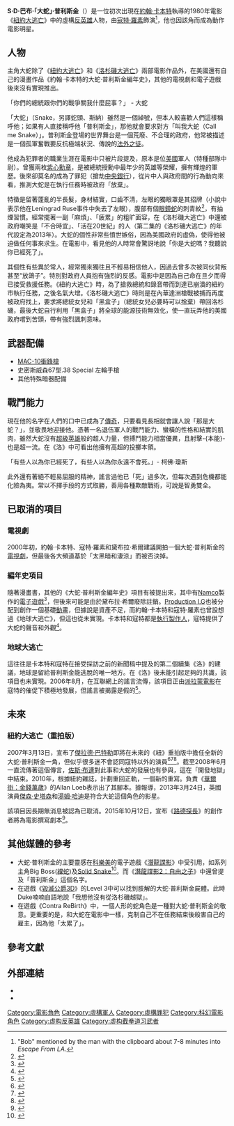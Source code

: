 {{noteTA
|G1=Show
|G2=Movie
}}
{{Infobox character
| colour     = 
| name       = 大蛇·普利斯金<br>{{lang|en|Snake Plissken}}
| image      = [[File:Snake_Plissken.jpeg|260px]]
| caption    = 由[[寇特·羅素|寇特·羅素]]在《[[洛杉磯大逃亡|洛杉磯大逃亡]]》中所飾演的大蛇·普利斯金
| first      = 《[[紐約大逃亡|紐約大逃亡]]》
| last       = 《[[洛杉磯大逃亡|洛杉磯大逃亡]]》
| cause      =
| nickname   = 大蛇（Snake）
| alias      =
| species    = 
| gender     = 男
| age        = 
| born       =
| death      =
| occupation = 軍人（前）
| title      = [[空軍|空軍]][[中尉|中尉]]
| family     =
| spouse     =
| children   =
| relatives  =
| episode    =
| portrayer  = [[寇特·羅素|寇特·羅素]]
| creator    = [[約翰·卡本特|約翰·卡本特]]<br>[[尼克·坎斯羅|尼克·坎斯羅]]
}}

'''S·D·巴布·「大蛇」·普利斯金'''（{{lang-en|S.D. Bob "Snake" Plissken}}）是一位初次出現在[[約翰·卡本特|約翰·卡本特]]執導的1980年電影《[[紐約大逃亡|紐約大逃亡]]》中的虛構[[反英雄|反英雄]]人物，由[[寇特·羅素|寇特·羅素]]飾演<ref>"Bob" mentioned by the man with the clipboard about 7-8 minutes into ''Escape From LA''.</ref>，他也因該角而成為動作電影明星。

== 人物 ==
主角大蛇除了《[[紐約大逃亡|紐約大逃亡]]》和《[[洛杉磯大逃亡|洛杉磯大逃亡]]》兩部電影作品外，在美國還有自己的漫畫作品《約翰·卡本特的大蛇·普利斯金編年史》，其他的電視劇和電子遊戲後來沒有實現推出。

「你們的總統跟你們的戰爭關我什麼屁事？」 - 大蛇

「大蛇」（Snake，另譯蛇頭、斯納）雖然是一個綽號，但本人較喜歡人們這樣稱呼他；如果有人直接稱呼他「普利斯金」，那他就會要求對方「叫我大蛇（Call me Snake）」。普利斯金登場的世界舞台是一個荒廢、不合理的政府，他常被描述是一個孤軍奮戰要反抗極端狀況、傳說的[[法外之徒|法外之徒]]。

他成為犯罪者的職業生涯在電影中只被片段提及，原本是位[[美國|美國]]軍人（特種部隊中尉）。曾獲兩枚[[紫心勳章|紫心勳章]]，是被總統授勳中最年少的英雄等榮耀，擁有輝煌的軍歷。後來卻莫名的成為了罪犯（搶劫[[中央銀行|中央銀行]]），從片中人與政府間的行為動向來看，推測大蛇是在執行任務時被政府「放棄」。

特徵是留著蓬亂的半長髮，身材結實，口齒不清，左眼的獨眼罩是其招牌（小說中表示他在Leningrad Ruse事件中失去了左眼），腹部有個[[眼鏡蛇|眼鏡蛇]]的刺青紋<ref>{{cite web|work=[[Collider|Collider]]|title=Kurt Russell Talks About Shooting ESCAPE FROM NEW YORK at the EW CapeTown Film Fest; Plus His Thoughts on the Remake|first=Michelle|last=Carlbert|url=http://collider.com/kurt-russell-escape-from-new-york-capetown-film-fest-recap/|accessdate=2013-09-12|archive-date=2013-07-26|archive-url=https://web.archive.org/web/20130726154434/http://collider.com/kurt-russell-escape-from-new-york-capetown-film-fest-recap|dead-url=no}}</ref>，有抽煙習慣。經常擺著一副「麻煩」、「疲累」的粗旷面容，在《洛杉磯大逃亡》中還被政府嘲笑是「不合時宜」、「活在20世紀」的人（第二集的《洛杉磯大逃亡》的年代設定為2013年）。大蛇的個性非常些憤世嫉俗，因為美國政府的虛偽，使得他被迫做任何事來求生。在電影中，看見他的人時常會驚訝地說「你是大蛇嗎？我聽說你已經死了」。

其個性有些異於常人，經常獨來獨往且不輕易相信他人，因過去曾多次被同伙背叛甚至“放鴿子”。特別對政府人員抱有強烈的反感。電影中是因為自己命在旦夕而得已接受救援任務。《紐約大逃亡》時，為了搶救總統和錄音帶而到達已崩潰的紐約市執行任務，之後名氣大增。《洛杉磯大逃亡》時則是在內華達洲槍戰被捕而再度被政府找上，要求將總統女兒和「黑盒子」（總統女兒必要時可以捨棄）帶回洛杉磯，最後大蛇自行利用「黑盒子」將全球的能源技術無效化，使一直玩弄他的美國政府嚐到苦頭，帶有強烈諷刺意味。

== 武器配備 ==
*[[MAC-10衝鋒槍|MAC-10衝鋒槍]]
*史密斯威森67型.38 Special 左輪手槍
*其他特殊暗器配備

== 戰鬥能力 ==
現在他的名字在人們的口中已成為了[[傳奇|傳奇]]，只要看見長相就會讓人說「那是大蛇？」，並敬畏地迎接他。憑著一名退伍軍人的戰鬥能力、蠻橫的性格和結實的肌肉，雖然大蛇沒有[[超級英雄|超級英雄]]般的超人力量，但搏鬥能力相當優異，且射擊-{本能}-也是超一流。在《洛》中可看出他擁有高超的投擲本領。

「有些人以為你已經死了，有些人以為你永遠不會死。」- 柯佛·瓊斯

此外還有著絕不輕易屈服的精神，謠言過他已「死」過多次，但每次遇到危機都能化險為夷。常以不擇手段的方式取勝，善用各種欺敵戰術，可說是智勇雙全。

== 已取消的項目 ==
=== 電視劇 ===
2000年初，約翰·卡本特、寇特·羅素和黛布拉·希爾建議開拍一個大蛇·普利斯金的[[電視劇|電視劇]]，但最後各大頻道基於「太黑暗和淒涼」而被否決掉。

=== 編年史項目 ===
隨著漫畫書，其他的《大蛇·普利斯金編年史》項目有被提出來，其中有[[Namco|Namco]]製作的[[電子遊戲|電子遊戲]]<ref>{{Cite web |url=http://ps2.ign.com/articles/431/431568p1.html |title=IGN: New Snake Game<!-- Bot generated title --> |access-date=2014-01-27 |archive-date=2012-03-05 |archive-url=https://web.archive.org/web/20120305040654/http://ps2.ign.com/articles/431/431568p1.html |dead-url=no }}</ref>，但後來可能是由於黛布拉·希爾廢除註銷。[[Production_I.G|Production I.G]]也被分配到創作一個基礎[[動畫|動畫]]，但據說是資產不足，而約翰·卡本特和寇特·羅素也曾設想過《地球大逃亡》，但這也從未實現。卡本特和寇特都是[[執行製作人|執行製作人]]，寇特提供了大蛇的聲音和外觀<ref>{{Cite web |url=http://www.animenewsnetwork.com/news/2003-02-11/production-ig-working-on-escape-from-new-york-anime |title=Production IG working on Escape from New York Anime - Anime News Network<!-- Bot generated title --> |access-date=2014-01-27 |archive-date=2021-01-26 |archive-url=https://web.archive.org/web/20210126083513/https://www.animenewsnetwork.com/news/2003-02-11/production-ig-working-on-escape-from-new-york-anime |dead-url=no }}</ref>。

=== 地球大逃亡 ===
這往往是卡本特和寇特在接受採訪之前的新聞稿中提及的第二個續集《洛》的建議，地球是留給普利斯金能逃脫的唯一地方。在《洛》後未能引起足夠的共識，該項目也未實現。2006年8月，在互聯網上的謠言流傳，該項目正由[[派拉蒙電影|派拉蒙電影]]在寇特的催促下積極地發展，但謠言被揭露是假的<ref>{{Cite web |url=http://www.aintitcool.com/node/24115 |title=Ain't It Cool News |access-date=2014-01-27 |archive-date=2018-10-22 |archive-url=https://web.archive.org/web/20181022165901/http://www.aintitcool.com/node/24115 |dead-url=no }}</ref>。

== 未來 ==
=== 紐約大逃亡（重拍版） ===
2007年3月13日，宣布了[[傑拉德·巴特勒|傑拉德·巴特勒]]即將在未來的《紐》重拍版中擔任全新的大蛇·普利斯金一角，但似乎很多迷不會認同寇特以外的演員<ref>{{Cite web |url=http://movies.ign.com/articles/775/775013p1.html |title=IGN: Kurt Blasts Escape Remake<!-- Bot generated title --> |accessdate=2013-09-12 |archive-date=2009-08-31 |archive-url=https://web.archive.org/web/20090831100449/http://movies.ign.com/articles/775/775013p1.html |dead-url=no }}</ref><ref>{{Cite web |url=http://www.edmontonsun.com/Entertainment/Showbiz/2007/04/04/3915117-sun.html |title=edmontonsun.com - Showbiz: Movies, TV and Theatre - Snake Plissken hissing over Escape From New York remake<!-- Bot generated title --> |access-date=2013-09-12 |archive-date=2007-05-09 |archive-url=https://web.archive.org/web/20070509005520/http://edmontonsun.com/Entertainment/Showbiz/2007/04/04/3915117-sun.html |dead-url=yes }}</ref><ref>{{Cite web |url=http://www.pr-inside.com/russell-enraged-with-new-snake-plissken-r75552.htm |title=NEWS RUSSELL ENRAGED WITH NEW SNAKE PLISSKEN Music, movie & Entertainment News<!-- Bot generated title --> |access-date=2013-09-12 |archive-date=2010-06-10 |archive-url=https://web.archive.org/web/20100610002318/http://www.pr-inside.com/russell-enraged-with-new-snake-plissken-r75552.htm |dead-url=no }}</ref>。截至2008年6月一直流傳著這個傳言，[[佐斯·布連|佐斯·布連]]對此事和大蛇的發展也有參與，這在「開發地獄」中結束。2010年，根據紐約雜誌，計劃重回正軌，一個新的重寫。負責《[[華爾街：金錢萬歲|華爾街：金錢萬歲]]》的Allan Loeb表示出了其腳本。據報導，2013年3月24日，英國演員[[傑森·史塔森|傑森·史塔森]]和[[湯姆·哈迪|湯姆·哈迪]]是符合大蛇這個角色的影星。

該項目因長期無消息被認為已取消。2015年10月12日，宣布《[[路德探長|路德探長]]》的創作者{{le|尼爾·克羅斯|Neil Cross}}將為電影撰寫劇本<ref>{{cite web|url=http://www.hollywoodreporter.com/heat-vision/escape-new-york-be-written-831307|title='Escape from New York' Movie to be written by 'Luther' Creator Neil Cross (Exclusive)|publisher=The Hollywood Reporter|last=Kit|first=Borys|date=2015-10-12|access-date=2016-11-15|archive-date=2020-11-08|archive-url=https://web.archive.org/web/20201108095317/https://www.hollywoodreporter.com/heat-vision/escape-new-york-be-written-831307|dead-url=no}}</ref>。

== 其他媒體的參考 ==
*大蛇·普利斯金的主要靈感在[[科樂美|科樂美]]的電子遊戲《[[潛龍諜影|潛龍諜影]]》中受引用，如系列主角Big Boss([[裸蛇|裸蛇]])及[[Solid_Snake|Solid Snake]]<ref>{{cite news |work=The independent |publisher=Independent News & Media |first=David |last=Phelan |title=Games: Metal Gear Solid |date=1999-04-17 |url=http://www.independent.co.uk/life-style/games-metal-gear-solid-1087873.html |accessdate=2010-09-01 |archive-date=2017-07-03 |archive-url=https://web.archive.org/web/20170703195500/http://www.independent.co.uk/life-style/games-metal-gear-solid-1087873.html |dead-url=yes }}</ref>。而《[[潛龍諜影2：自由之子|潛龍諜影2：自由之子]]》中還曾提及「普利斯金」這個名字。
*在遊戲《[[毀滅公爵3D|毀滅公爵3D]]》的Level 3中可以找到肢解的大蛇·普利斯金屍體。此時Duke喃喃自語地說「我想他沒有從洛杉磯越獄」。
*在遊戲《Contra ReBirth》中，一個人形的蛇角色是一種對大蛇·普利斯金的敬意。更重要的是，和大蛇在電影中一樣，克制自己不在任務結束後殺害自己的雇主，因為他「太累了」。

== 參考文獻 ==
{{reflist}}

==外部連結==
*{{IMDb title|id=0082340|title=Escape from New York}}
*{{IMDb title|id=0116225|title=Escape from L.A.}}

{{DEFAULTSORT:Plissken Snake}}

[[Category:電影角色|Category:電影角色]]
[[Category:虛構軍人|Category:虛構軍人]]
[[Category:虛構罪犯|Category:虛構罪犯]]
[[Category:科幻電影角色|Category:科幻電影角色]]
[[Category:虚构反英雄|Category:虚构反英雄]]
[[Category:虚构截拳道习武者|Category:虚构截拳道习武者]]